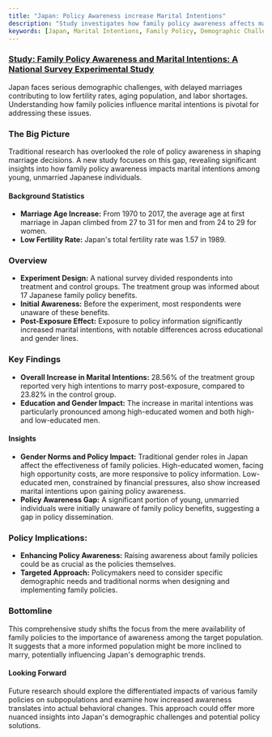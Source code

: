 ```yaml
---
title: "Japan: Policy Awareness increase Marital Intentions"
description: "Study investigates how family policy awareness affects marital intentions in Japan, highlighting the role of education and gender in demographic trends."
keywords: [Japan, Marital Intentions, Family Policy, Demographic Challenges, Policy Awareness, Gender Norms, Fertility Rate, National Survey]
---
```


### [Study: Family Policy Awareness and Marital Intentions: A National Survey Experimental Study ](https://read.dukeupress.edu/demography/article/59/1/247/288211/Family-Policy-Awareness-and-Marital-Intentions-A)

Japan faces serious demographic challenges, with delayed marriages contributing to low fertility rates, aging population, and labor shortages. Understanding how family policies influence marital intentions is pivotal for addressing these issues.

### **The Big Picture**

Traditional research has overlooked the role of policy awareness in shaping marriage decisions. A new study focuses on this gap, revealing significant insights into how family policy awareness impacts marital intentions among young, unmarried Japanese individuals.

#### **Background Statistics**

* **Marriage Age Increase:** From 1970 to 2017, the average age at first marriage in Japan climbed from 27 to 31 for men and from 24 to 29 for women.
* **Low Fertility Rate:** Japan's total fertility rate was 1.57 in 1989.

### **Overview**

* **Experiment Design:** A national survey divided respondents into treatment and control groups. The treatment group was informed about 17 Japanese family policy benefits.
* **Initial Awareness:** Before the experiment, most respondents were unaware of these benefits.
* **Post-Exposure Effect:** Exposure to policy information significantly increased marital intentions, with notable differences across educational and gender lines.

### **Key Findings**

* **Overall Increase in Marital Intentions:** 28.56% of the treatment group reported very high intentions to marry post-exposure, compared to 23.82% in the control group.
* **Education and Gender Impact:** The increase in marital intentions was particularly pronounced among high-educated women and both high- and low-educated men.

#### **Insights**

* **Gender Norms and Policy Impact:** Traditional gender roles in Japan affect the effectiveness of family policies. High-educated women, facing high opportunity costs, are more responsive to policy information. Low-educated men, constrained by financial pressures, also show increased marital intentions upon gaining policy awareness.
* **Policy Awareness Gap:** A significant portion of young, unmarried individuals were initially unaware of family policy benefits, suggesting a gap in policy dissemination.

### **Policy Implications:**

* **Enhancing Policy Awareness:** Raising awareness about family policies could be as crucial as the policies themselves.
* **Targeted Approach:** Policymakers need to consider specific demographic needs and traditional norms when designing and implementing family policies.

### **Bottomline**

This comprehensive study shifts the focus from the mere availability of family policies to the importance of awareness among the target population. It suggests that a more informed population might be more inclined to marry, potentially influencing Japan's demographic trends.

#### **Looking Forward**

Future research should explore the differentiated impacts of various family policies on subpopulations and examine how increased awareness translates into actual behavioral changes. This approach could offer more nuanced insights into Japan's demographic challenges and potential policy solutions.
